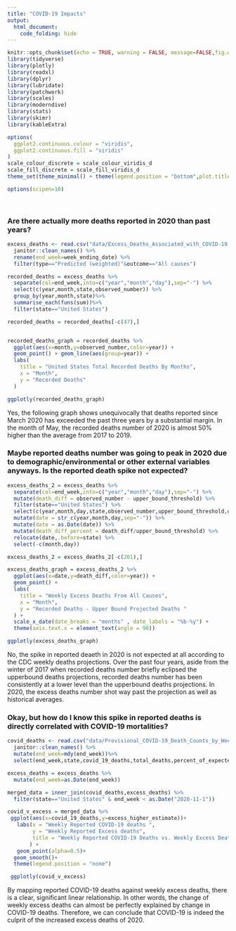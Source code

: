 ```yaml
---
title: "COVID-19 Impacts"
output: 
  html_document: 
    code_folding: hide
---
```

```r
knitr::opts_chunk$set(echo = TRUE, warning = FALSE, message=FALSE,fig.width=8, fig.height=6, out.width="100%")
library(tidyverse)
library(plotly)
library(readxl)
library(dplyr)
library(lubridate)
library(patchwork)
library(scales)
library(moderndive)
library(stats)
library(skimr)
library(kableExtra)

options(
  ggplot2.continuous.colour = "viridis",
  ggplot2.continuous.fill = "viridis"
)
scale_colour_discrete = scale_colour_viridis_d
scale_fill_discrete = scale_fill_viridis_d
theme_set(theme_minimal() + theme(legend.position = "bottom",plot.title = element_text(face = "bold")))

options(scipen=10)

```
<br>  

### Are there actually more deaths reported in 2020 than past years?
```r
excess_deaths <- read.csv("data/Excess_Deaths_Associated_with_COVID-19.csv") %>% 
  janitor::clean_names() %>% 
  rename(end_week=week_ending_date) %>%
  filter(type=="Predicted (weighted)"&outcome=="All causes")

recorded_deaths = excess_deaths %>%
  separate(col=end_week,into=c("year","month","day"),sep="-") %>%
  select(c(year,month,state,observed_number)) %>%
  group_by(year,month,state)%>%
  summarise_each(funs(sum))%>%
  filter(state=="United States") 

recorded_deaths = recorded_deaths[-c(47),]


recorded_deaths_graph = recorded_deaths %>%
  ggplot(aes(x=month,y=observed_number,color=year)) + 
  geom_point() + geom_line(aes(group=year)) + 
  labs(
    title = "United States Total Recorded Deaths By Months",
    x = "Month",
    y = "Recorded Deaths"
  )

ggplotly(recorded_deaths_graph)
```
  
Yes, the following graph shows unequivocally that deaths reported since March 2020 has exceeded the past three years by a substantial margin. In the month of May, the recorded deaths number of 2020 is almost 50% higher than the average from 2017 to 2019.  


### Maybe reported deaths number was going to peak in 2020 due to demographic/environmental or other external variables anyways. Is the reported death spike not expected?
```r
excess_deaths_2 = excess_deaths %>% 
  separate(col=end_week,into=c("year","month","day"),sep="-") %>%
  mutate(death_diff = observed_number - upper_bound_threshold) %>%
  filter(state=="United States") %>%
  select(c(year,month,day,state,observed_number,upper_bound_threshold,death_diff)) %>%
  mutate(date = str_c(year,month,day,sep="-")) %>%
  mutate(date = as.Date(date)) %>%
  mutate(death_diff_percent = death_diff/upper_bound_threshold) %>%
  relocate(date,.before=state) %>%
  select(-c(month,day))

excess_deaths_2 = excess_deaths_2[-c(201),]

excess_deaths_graph = excess_deaths_2 %>%
  ggplot(aes(x=date,y=death_diff,color=year)) + 
  geom_point() + 
  labs(
    title = "Weekly Excess Deaths From All Causes",
    x = "Month",
    y = "Recorded Deaths - Upper Bound Projected Deaths "
  ) +
  scale_x_date(date_breaks = "months" , date_labels = "%b-%y") +
  theme(axis.text.x = element_text(angle = 90))

ggplotly(excess_deaths_graph)
```
  
No, the spike in reported deaeth in 2020 is not expected at all according to the CDC weekly deaths projections. Over the past four years, aside from the winter of 2017 when recorded deaths number briefly eclipsed the upperbound deaths projections, recorded deaths number has been consistently at a lower level than the upperbound deaths projections. In 2020, the excess deaths number shot way past the projection as well as historical averages.  

### Okay, but how do I know this spike in reported deaths is directly correlated with COVID-19 mortalities?

```r
covid_deaths <- read.csv("data/Provisional_COVID-19_Death_Counts_by_Week_Ending_Date_and_State.csv") %>% 
  janitor::clean_names() %>%
  mutate(end_week=mdy(end_week))%>%
  select(end_week,state,covid_19_deaths,total_deaths,percent_of_expected_deaths,pneumonia_deaths, pneumonia_and_covid_19_deaths, influenza_deaths, pneumonia_influenza_or_covid_19_deaths) 

excess_deaths = excess_deaths %>%
  mutate(end_week=as.Date(end_week))

merged_data = inner_join(covid_deaths,excess_deaths) %>%
  filter(state=="United States" & end_week < as.Date("2020-11-1"))

covid_v_excess = merged_data %>% 
 ggplot(aes(x=covid_19_deaths,y=excess_higher_estimate))+
   labs(x = "Weekly Reported COVID-19 deaths ", 
        y = "Weekly Reported Excess deaths",
        title = "Weekly Reported COVID-19 Deaths vs. Weekly Excess Deaths"
       ) +
   geom_point(alpha=0.5)+
  geom_smooth()+
  theme(legend.position = "none")

 ggplotly(covid_v_excess)

```
  
By mapping reported COVID-19 deaths against weekly excess deaths, there is a clear, significant linear relationship. In other words, the change of weekly excess deaths can almost be perfectly explained by change in COVID-19 deaths. Therefore, we can conclude that COVID-19 is indeed the culprit of the increased excess deaths of 2020.


